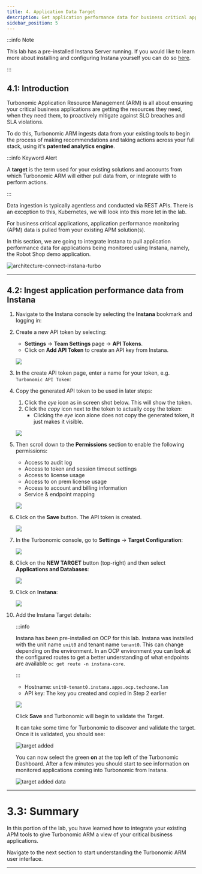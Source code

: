 ```yaml
---
title: 4. Application Data Target
description: Get application performance data for business critical applications
sidebar_position: 5
---
```


:::info Note

This lab has a pre-installed Instana Server running. If you would like to learn
more about installing and configuring Instana yourself you can do so
[here](https://ibm.github.io/waiops-tech-jam/labs/instana/introduction/).

:::

## 4.1: Introduction

Turbonomic Application Resource Management (ARM) is all about ensuring your
critical business applications are getting the resources they need, when they
need them, to proactively mitigate against SLO breaches and SLA violations.

To do this, Turbonomic ARM ingests data from your existing tools to begin the
process of making recommendations and taking actions across your full stack,
using it's **patented analytics engine**.

:::info Keyword Alert

A **target** is the term used for your existing solutions and accounts from
which Turbonomic ARM will either pull data from, or integrate with to perform
actions.

:::

Data ingestion is typically agentless and conducted via REST APIs. There is an
exception to this, Kubernetes, we will look into this more let in the lab.

For business critical applications, application performance monitoring (APM)
data is pulled from your existing APM solution(s).

In this section, we are going to integrate Instana to pull application
performance data for applications being monitored using Instana, namely, the
Robot Shop demo application.

![architecture-connect-instana-turbo](images/architecture-connect-instana-turbo.png)

---

## 4.2: Ingest application performance data from Instana

1. Navigate to the Instana console by selecting the **Instana** bookmark and
   logging in:

1. Create a new API token by selecting:

   - **Settings** -> **Team Settings** page -> **API Tokens**.
   - Click on **Add API Token** to create an API key from Instana.

   ![](images/addApiToken.png)

1. In the create API token page, enter a name for your token, e.g.
   `Turbonomic API Token`:

1. Copy the generated API token to be used in later steps:

   1. Click the _eye_ icon as in screen shot below. This will show the token.
   2. Click the _copy_ icon next to the token to actually copy the token:
      - Clicking the _eye_ icon alone does not copy the generated token, it just
        makes it visible.

   ![](images/apiToken1.png)

1. Then scroll down to the **Permissions** section to enable the following
   permissions:

   - Access to audit log
   - Access to token and session timeout settings
   - Access to license usage
   - Access to on prem license usage
   - Access to account and billing information
   - Service & endpoint mapping

   ![](images/apiToken2.png)

1. Click on the **Save** button. The API token is created.

   ![](images/apiToken3.png)

1. In the Turbonomic console, go to **Settings** -> **Target Configuration**:

   ![](images/targetConfiguration.png)

1. Click on the **NEW TARGET** button (top-right) and then select **Applications
   and Databases**:

   ![](images/application-and-databases.png)

1. Click on **Instana**:

   ![](images/instanaTarget.png)

1. Add the Instana Target details:

   :::info

   Instana has been pre-installed on OCP for this lab. Instana was installed
   with the unit name `unit0` and tenant name `tenant0`. This can change
   depending on the environment. In an OCP environment you can look at the
   configured routes to get a better understanding of what endpoints are
   available `oc get route -n instana-core`.

   :::

   - Hostname: `unit0-tenant0.instana.apps.ocp.techzone.lan`
   - API key: The key you created and copied in Step 2 earlier

   ![](images/add-instana-target.png)

   Click **Save** and Turbonomic will begin to validate the Target.

   It can take some time for Turbonomic to discover and validate the target.
   Once it is validated, you should see:

   ![target added](images/instana-target-added.png)

   You can now select the green **on** at the top left of the Turbonomic
   Dashboard. After a few minutes you should start to see information on
   monitored applications coming into Turbonomic from Instana.

   ![target added data](images/instana-target-data.png)

---

# 3.3: Summary

In this portion of the lab, you have learned how to integrate your existing APM
tools to give Turbonomic ARM a view of your critical business applications.

Navigate to the next section to start understanding the Turbonomic ARM user
interface.

---
